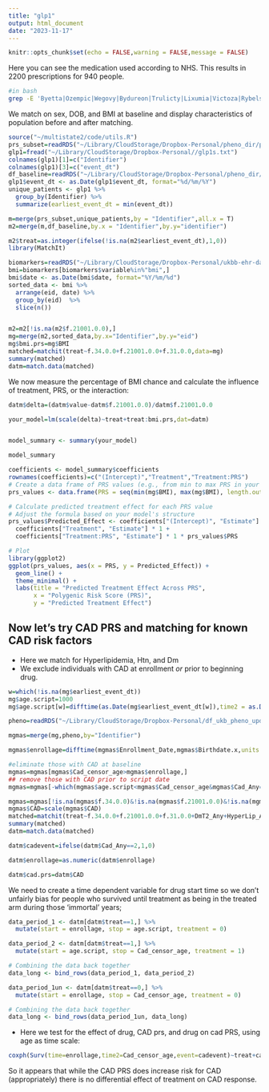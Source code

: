 ```yaml
---
title: "glp1"
output: html_document
date: "2023-11-17"
---
```


```r
knitr::opts_chunk$set(echo = FALSE,warning = FALSE,message = FALSE)
```

Here you can see the medication used according to NHS. This results in 2200 prescriptions for 940 people.

```bash
#in bash
grep -E 'Byetta|Ozempic|Wegovy|Bydureon|Trulicty|Lixumia|Victoza|Rybelsus|Liraglutide|Dulaglutide|Exenatide|Lixisenatide|Semaglutide' gp_scripts.txt >glpfile.txt
```


We match on sex, DOB, and BMI at baseline and display characteristics of population before and after matching.
```r
source("~/multistate2/code/utils.R")
prs_subset=readRDS("~/Library/CloudStorage/Dropbox-Personal/pheno_dir/prs_subset.rds")
glp1=fread("~/Library/CloudStorage/Dropbox-Personal//glp1s.txt")
colnames(glp1)[1]=c("Identifier")
colnames(glp1)[3]=c("event_dt")
df_baseline=readRDS("~/Library/CloudStorage/Dropbox-Personal/pheno_dir/output/dfukb_baseline.rds")
glp1$event_dt <- as.Date(glp1$event_dt, format="%d/%m/%Y")
unique_patients <- glp1 %>%
  group_by(Identifier) %>%
  summarize(earliest_event_dt = min(event_dt))

m=merge(prs_subset,unique_patients,by = "Identifier",all.x = T)
m2=merge(m,df_baseline,by.x = "Identifier",by.y="identifier")

m2$treat=as.integer(ifelse(!is.na(m2$earliest_event_dt),1,0))
library(MatchIt)

biomarkers=readRDS("~/Library/CloudStorage/Dropbox-Personal/ukbb-ehr-data/data/biomarkers.rds")
bmi=biomarkers[biomarkers$variable%in%"bmi",]
bmi$date <- as.Date(bmi$date, format="%Y/%m/%d")
sorted_data <- bmi %>%
  arrange(eid, date) %>%
  group_by(eid)  %>%
  slice(n())


m2=m2[!is.na(m2$f.21001.0.0),]
mg=merge(m2,sorted_data,by.x="Identifier",by.y="eid")
mg$bmi.prs=mg$BMI
matched=matchit(treat~f.34.0.0+f.21001.0.0+f.31.0.0,data=mg)
summary(matched)
datm=match.data(matched)

```


We now measure the percentage of BMI chance and calculate the influence of treatment, PRS, or the interaction:

```r

datm$delta=(datm$value-datm$f.21001.0.0)/datm$f.21001.0.0

your_model=lm(scale(delta)~treat+treat:bmi.prs,dat=datm)


model_summary <- summary(your_model)

model_summary

coefficients <- model_summary$coefficients
rownames(coefficients)=c("(Intercept)","Treatment","Treatment:PRS")
# Create a data frame of PRS values (e.g., from min to max PRS in your data)
prs_values <- data.frame(PRS = seq(min(mg$BMI), max(mg$BMI), length.out = 100))

# Calculate predicted treatment effect for each PRS value
# Adjust the formula based on your model's structure
prs_values$Predicted_Effect <- coefficients["(Intercept)", "Estimate"] +
  coefficients["Treatment", "Estimate"] * 1 +
  coefficients["Treatment:PRS", "Estimate"] * 1 * prs_values$PRS

# Plot
library(ggplot2)
ggplot(prs_values, aes(x = PRS, y = Predicted_Effect)) +
  geom_line() +
  theme_minimal() +
  labs(title = "Predicted Treatment Effect Across PRS",
       x = "Polygenic Risk Score (PRS)",
       y = "Predicted Treatment Effect")

```




## Now let's try CAD PRS and matching for known CAD risk factors

* Here we match for Hyperlipidemia, Htn, and Dm
* We exclude individuals with CAD at enrollment *or* prior to beginning drug.


```r

w=which(!is.na(mg$earliest_event_dt))
mg$age.script=1000
mg$age.script[w]=difftime(as.Date(mg$earliest_event_dt[w]),time2 = as.Date(mg$Birthdate[w]),units = "days")/365.25

pheno=readRDS("~/Library/CloudStorage/Dropbox-Personal/df_ukb_pheno_updated.rds")

mgmas=merge(mg,pheno,by="Identifier")

mgmas$enrollage=difftime(mgmas$Enrollment_Date,mgmas$Birthdate.x,units = "days")/365.25

#eliminate those with CAD at baseline
mgmas=mgmas[mgmas$Cad_censor_age>mgmas$enrollage,]
## remove those with CAD prior to script date
mgmas=mgmas[-which(mgmas$age.script<mgmas$Cad_censor_age&mgmas$Cad_Any==2),]

mgmas=mgmas[!is.na(mgmas$f.34.0.0)&!is.na(mgmas$f.21001.0.0)&!is.na(mgmas$f.31.0.0),]
mgmas$CAD=scale(mgmas$CAD)
matched=matchit(treat~f.34.0.0+f.21001.0.0+f.31.0.0+DmT2_Any+HyperLip_Any+Ht_Any,data=mgmas)
summary(matched)
datm=match.data(matched)

datm$cadevent=ifelse(datm$Cad_Any==2,1,0)

datm$enrollage=as.numeric(datm$enrollage)

datm$cad.prs=datm$CAD
```

We need to create a time dependent variable for drug start time so we don't unfairly bias for people who survived until treatment as being in the treated arm during those 'immortal' years;

```r
data_period_1 <- datm[datm$treat==1,] %>%
  mutate(start = enrollage, stop = age.script, treatment = 0)

data_period_2 <- datm[datm$treat==1,] %>%
  mutate(start = age.script, stop = Cad_censor_age, treatment = 1)

# Combining the data back together
data_long <- bind_rows(data_period_1, data_period_2)

data_period_1un <- datm[datm$treat==0,] %>%
  mutate(start = enrollage, stop = Cad_censor_age, treatment = 0)

# Combining the data back together
data_long <- bind_rows(data_period_1un, data_long)


```

* Here we test for the effect of drug, CAD prs, and drug on cad PRS, using age as time scale:

```r
coxph(Surv(time=enrollage,time2=Cad_censor_age,event=cadevent)~treat+cad.prs+treat:cad.prs,data = data_long)
```

So it appears that while the CAD PRS does increase risk for CAD (appropriately) there is no differential effect of treatment on CAD response.


